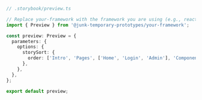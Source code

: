 ```ts
// .storybook/preview.ts

// Replace your-framework with the framework you are using (e.g., react, vue3)
import { Preview } from '@junk-temporary-prototypes/your-framework';

const preview: Preview = {
  parameters: {
    options: {
      storySort: {
        order: ['Intro', 'Pages', ['Home', 'Login', 'Admin'], 'Components', '*', 'WIP'],
      },
    },
  },
};

export default preview;
```
